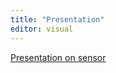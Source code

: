 ```yaml
---
title: "Presentation"
editor: visual
---
```


[Presentation on sensor](https://suiqi37.github.io/0023week2/)
